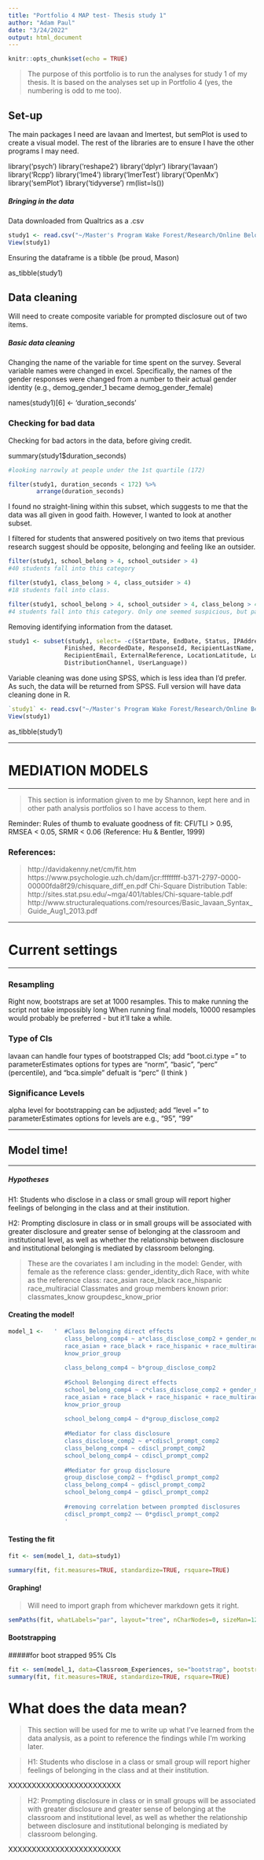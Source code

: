 ```yaml
---
title: "Portfolio 4 MAP test- Thesis study 1"
author: "Adam Paul"
date: "3/24/2022"
output: html_document
---
```


```r
knitr::opts_chunk$set(echo = TRUE)
```

> The purpose of this portfolio is to run the analyses for study 1 of my thesis. It is based on the analyses set up in Portfolio 4 (yes, the numbering is odd to me too).

## Set-up

The main packages I need are lavaan and lmertest, but semPlot is used to create a visual model. The rest of the libraries are to ensure I have the other programs I may need.


library('psych')
library('reshape2')
library('dplyr')
library('lavaan')
library('Rcpp')
library('lme4')
library('lmerTest')
library('OpenMx')
library('semPlot')
library('tidyverse')
rm(list=ls())

##### Bringing in the data

Data downloaded from Qualtrics as a .csv

```r
study1 <- read.csv("~/Master's Program Wake Forest/Research/Online Belonging/Thesis Study 1/Online Course Experiences (Excel cleaned).csv", row.names=NULL, stringsAsFactors=TRUE)
View(study1)
```

Ensuring the dataframe is a tibble (be proud, Mason)

as_tibble(study1)

## Data cleaning

Will need to create composite variable for prompted disclosure out of two items.

##### Basic data cleaning

Changing the name of the variable for time spent on the survey. Several variable names were changed in excel. Specifically, the names of the gender responses were changed from a number to their actual gender identity (e.g., demog_gender_1 became demog_gender_female)

names(study1)[6] <- 'duration_seconds'


### Checking for bad data

Checking for bad actors in the data, before giving credit.

summary(study1$duration_seconds)

```r
#looking narrowly at people under the 1st quartile (172)

filter(study1, duration_seconds < 172) %>%
        arrange(duration_seconds)
```

I found no straight-lining within this subset, which suggests to me that the data was all given in good faith. However, I wanted to look at another subset.

I filtered for students that answered positively on two items that previous research suggest should be opposite, belonging and feeling like an outsider.

```r
filter(study1, school_belong > 4, school_outsider > 4)
#40 students fall into this category

filter(study1, class_belong > 4, class_outsider > 4)
#18 students fall into class.

filter(study1, school_belong > 4, school_outsider > 4, class_belong > 4, class_outsider > 4)
#4 students fall into this category. Only one seemed suspicious, but passed along to Shannon to make a decision.

```

Removing identifying information from the dataset.

```r
study1 <- subset(study1, select= -c(StartDate, EndDate, Status,	IPAddress, Progress,
                Finished, RecordedDate, ResponseId, RecipientLastName, RecipientFirstName,
                RecipientEmail, ExternalReference, LocationLatitude, LocationLongitude,
                DistributionChannel, UserLanguage))

```


Variable cleaning was done using SPSS, which is less idea than I'd prefer. As such, the data will be returned from SPSS. Full version will have data cleaning done in R.

```r
`study1` <- read.csv("~/Master's Program Wake Forest/Research/Online Belonging/Thesis Study 1/Online Course Experiences (SPSS cleaned).csv")
View(study1)
```

as_tibble(study1)

------------------

# MEDIATION MODELS

------------------

> This section is information given to me by Shannon, kept here and in other path analysis portfolios so I have access to them.

Reminder: Rules of thumb to evaluate goodness of fit: CFI/TLI > 0.95, RMSEA < 0.05, SRMR < 0.06  (Reference: Hu & Bentler, 1999)

### References: 
> http://davidakenny.net/cm/fit.htm
 https://www.psychologie.uzh.ch/dam/jcr:ffffffff-b371-2797-0000-00000fda8f29/chisquare_diff_en.pdf
 Chi-Square Distribution Table: http://sites.stat.psu.edu/~mga/401/tables/Chi-square-table.pdf
 http://www.structuralequations.com/resources/Basic_lavaan_Syntax_Guide_Aug1_2013.pdf

------------------

# Current settings 

------------------

### Resampling 
 Right now, bootstraps are set at 1000 resamples. This to make running the script not take impossibly long
 When running final models, 10000 resamples would probably be preferred - but it'll take a while. 

### Type of CIs
 lavaan can handle four types of bootstrapped CIs; add "boot.ci.type = " to parameterEstimates
 options for types are "norm", "basic", "perc" (percentile), and "bca.simple" 
 defualt is "perc" (I think )

### Significance Levels
 alpha level for bootstrapping can be adjusted; add "level = " to parameterEstimates 
 options for levels are e.g., "95", "99"

------------------

## Model time!

------------------

##### Hypotheses

H1: Students who disclose in a class or small group will report higher feelings of belonging in the class and at their institution.

H2: Prompting disclosure in class or in small groups will be associated with greater disclosure and greater sense of belonging at the classroom and institutional level, as well as whether the relationship between disclosure and institutional belonging is mediated by classroom belonging.

>These are the covariates I am including in the model:
Gender, with female as the reference class: 
        gender_identity_dich 
Race, with white as the reference class: 
        race_asian race_black race_hispanic race_multiracial 
Classmates and group members known prior:
        classmates_know groupdesc_know_prior

#### Creating the model!

```r
model_1 <-   '  #Class Belonging direct effects
                class_belong_comp4 ~ a*class_disclose_comp2 + gender_nonbinary + gender_male_dummy +
                race_asian + race_black + race_hispanic + race_multiracial + class_know_prior +
                know_prior_group
                
                class_belong_comp4 ~ b*group_disclose_comp2
                
                #School Belonging direct effects
                school_belong_comp4 ~ c*class_disclose_comp2 + gender_nonbinary + gender_male_dummy +
                race_asian + race_black + race_hispanic + race_multiracial + class_know_prior +
                know_prior_group
                
                school_belong_comp4 ~ d*group_disclose_comp2
                
                #Mediator for class disclosure
                class_disclose_comp2 ~ e*cdiscl_prompt_comp2
                class_belong_comp4 ~ cdiscl_prompt_comp2
                school_belong_comp4 ~ cdiscl_prompt_comp2
                
                #Mediator for group disclosure
                group_disclose_comp2 ~ f*gdiscl_prompt_comp2
                class_belong_comp4 ~ gdiscl_prompt_comp2
                school_belong_comp4 ~ gdiscl_prompt_comp2
                
                #removing correlation between prompted disclosures
                cdiscl_prompt_comp2 ~~ 0*gdiscl_prompt_comp2
                '
```

#### Testing the fit


```r
fit <- sem(model_1, data=study1)

summary(fit, fit.measures=TRUE, standardize=TRUE, rsquare=TRUE)
```

#### Graphing!

> Will need to import graph from whichever markdown gets it right. 

```r
semPaths(fit, whatLabels="par", layout="tree", nCharNodes=0, sizeMan=12, sizeMan2=6)
```

#### Bootstrapping

#####for boot strapped 95% CIs

```r
fit <- sem(model_1, data=Classroom_Experiences, se="bootstrap", bootstrap = 10000)
summary(fit, fit.measures=TRUE, standardize=TRUE, rsquare=TRUE)
```

# What does the data mean?

>This section will be used for me to write up what I've learned from the data analysis, as a point to reference the findings while I'm working later.

>H1: Students who disclose in a class or small group will report higher feelings of belonging in the class and at their institution.

XXXXXXXXXXXXXXXXXXXXXXXX

>H2: Prompting disclosure in class or in small groups will be associated with greater disclosure and greater sense of belonging at the classroom and institutional level, as well as whether the relationship between disclosure and institutional belonging is mediated by classroom belonging.

XXXXXXXXXXXXXXXXXXXXXXXX